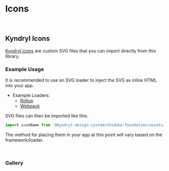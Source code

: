 
<Meta title="Foundation/Icons" of={IconsStories} />

# Icons

<br />

## Kyndryl Icons

[Kyndryl icons](https://github.com/kyndryl-design-system/shidoka-icons) are custom SVG files that you can import directly from this library.

### Example Usage

It is recommended to use an SVG loader to inject the SVG as inline HTML into your app.

- Example Loaders:
  - [Rollup](https://www.npmjs.com/package/rollup-plugin-svg)
  - [Webpack](https://www.npmjs.com/package/svg-inline-loader)

SVG files can then be imported like this:

```js
import iconName from '@kyndryl-design-system/shidoka-foundation/assets/svg/<filename>';
```

The method for placing them in your app at this point will vary based on the framework/loader.

<br />

### Gallery

<Stories />
